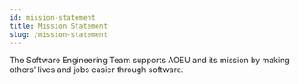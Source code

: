 ```yaml
---
id: mission-statement
title: Mission Statement
slug: /mission-statement
---
```


The Software Engineering Team supports AOEU and its mission by making others’ lives and jobs easier through software.
